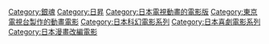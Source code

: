 [[Category:銀魂|Category:銀魂]]
[[Category:日昇|Category:日昇]]
[[Category:日本電視動畫的電影版|Category:日本電視動畫的電影版]]
[[Category:東京電視台製作的動畫電影|Category:東京電視台製作的動畫電影]]
[[Category:日本科幻電影系列|Category:日本科幻電影系列]]
[[Category:日本喜劇電影系列|Category:日本喜劇電影系列]]
[[Category:日本漫畫改編電影|Category:日本漫畫改編電影]]
